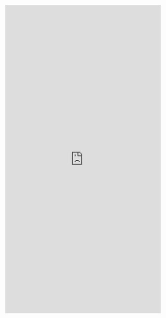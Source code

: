 <!---intro-->

<iframe id="learnR" src="https://bser2.bse.vt.edu:3838/intro/" style="border: 0px solid black; width: 100%; min-height: 1000px"></iframe>
